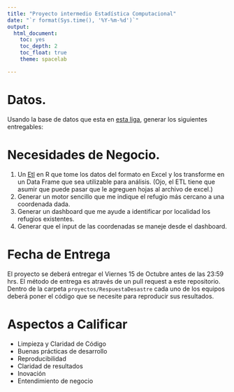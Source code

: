 ```yaml
---
title: "Proyecto intermedio Estadística Computacional"
date: "`r format(Sys.time(), '%Y-%m-%d')`"
output:
  html_document:
    toc: yes
    toc_depth: 2
    toc_float: true
    theme: spacelab

---
```


# Datos.

Usando la base de datos que esta en [esta liga](https://docs.google.com/spreadsheets/d/0Bw4a10rhk2QqaTZkUmQwaXU4aEE/edit?usp=sharing&ouid=101036910978943156470&resourcekey=0-RQa9gRpFX0x3z5bSJGn0Dg&rtpof=true&sd=true), generar los siguientes entregables:

# Necesidades de Negocio.

1. Un [Etl](https://en.wikipedia.org/wiki/Extract,_transform,_load) en R que tome los datos del formato en Excel y los transforme en un Data Frame que sea utilizable para análisis. (Ojo, el ETL tiene que asumir que puede pasar que le agreguen hojas al archivo de excel.)
2. Generar un motor sencillo que me indique el refugio más cercano a una coordenada dada.
3. Generar un dashboard que me ayude a identificar por localidad los refugios existentes.
4. Generar que el input de las coordenadas se maneje desde el dashboard.

# Fecha de Entrega

El proyecto se deberá entregar el Viernes 15 de Octubre antes de las 23:59 hrs. El método de entrega es através de un pull request a este repositorio. Dentro de la carpeta `proyectos/RespuestaDesastre` cada uno de los equipos deberá poner el código que se necesite para reproducir sus resultados.

# Aspectos a Calificar
  * Limpieza y Claridad de Código
  * Buenas prácticas de desarrollo
  * Reproducibilidad
  * Claridad de resultados
  * Inovación
  * Entendimiento de negocio
